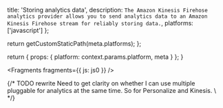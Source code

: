 
  title: 'Storing analytics data',
  description: `The Amazon Kinesis Firehose analytics provider allows you to send analytics data to an Amazon Kinesis Firehose stream for reliably storing data.`,
  platforms: ['javascript']
};

  return getCustomStaticPath(meta.platforms);
};

  return {
    props: {
      platform: context.params.platform,
      meta
    }
  };
}


<Fragments fragments={{ js: js0 }} />

{/* TODO rewrite Need to get clarity on whether I can use multiple pluggable for analytics at the same time. So for Personalize and Kinesis. \ */}
